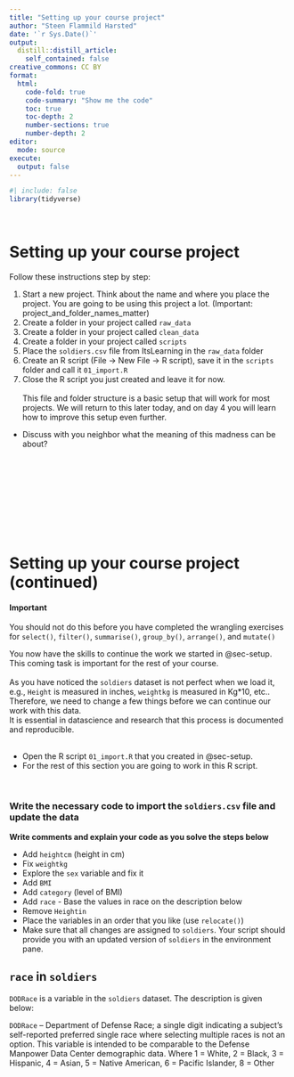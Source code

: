 ```yaml
---
title: "Setting up your course project"
author: "Steen Flammild Harsted"
date: '`r Sys.Date()`'
output:
  distill::distill_article:
    self_contained: false
creative_commons: CC BY
format:
  html: 
    code-fold: true
    code-summary: "Show me the code"
    toc: true
    toc-depth: 2
    number-sections: true
    number-depth: 2
editor: 
  mode: source
execute: 
  output: false
---
```


```r
#| include: false
library(tidyverse)
```


\ \ \

# Setting up your course project {#sec-setup}
Follow these instructions step by step: 

1. Start a new project. Think about the name and where you place the project. You are going to be using this project a lot. (Important: project_and_folder_names_matter)
1. Create a folder in your project called `raw_data`  
1. Create a folder in your project called `clean_data`  
1. Create a folder in your project called `scripts`  
1. Place the `soldiers.csv` file from ItsLearning in the `raw_data` folder  
1. Create an R script (File -> New File -> R script), save it in the `scripts` folder and call it `01_import.R`  
1. Close the R script you just created and leave it for now.  
\
This file and folder structure is a basic setup that will work for most projects. We will return to this later today, and on day 4 you will learn how to improve this setup even further.
\
*  Discuss with you neighbor what the meaning of this madness can be about?
\

<br><br><br><br><br><br><br><br>

# Setting up your course project (continued)

::: {.callout-important}
#### Important
You should not do this before you have completed the wrangling exercises for `select()`, `filter()`, `summarise()`, `group_by()`, `arrange()`, and `mutate()`  
:::

You now have the skills to continue the work we started in @sec-setup.\
This coming task is important for the rest of your course.\
\
As you have noticed the `soldiers` dataset is not perfect when we load it, e.g., `Height` is measured in inches, `weightkg` is measured in Kg\*10, etc..\
Therefore, we need to change a few things before we can continue our work with this data.  
It is essential in datascience and research that this process is documented and reproducible.\
\

* Open the R script `01_import.R` that you created in @sec-setup.\
* For the rest of this section you are going to work in this R script. 

\ \

### Write the necessary code to import the `soldiers.csv` file and update the data

**Write comments and explain your code as you solve the steps below**

* Add `heightcm` (height in cm)
* Fix `weightkg`
* Explore the `sex` variable and fix it
* Add `BMI`
* Add `category` (level of BMI)
* Add `race` - Base the values in race on the description below
* Remove `Heightin`
* Place the variables in an order that you like (use `relocate()`)
* Make sure that all changes are assigned to `soldiers`. Your script should provide you with an updated version of `soldiers` in the environment pane.

::: {.callout-note collapse="true" apperance="simple"}

## `race` in `soldiers`

`DODRace` is a variable in the `soldiers` dataset. The description is given below:\ 

`DODRace` – Department of Defense Race; a single digit indicating a subject’s
self-reported preferred single race where selecting multiple races is not an option.
This variable is intended to be comparable to the Defense Manpower Data Center
demographic data. Where 1 = White, 2 = Black, 3 = Hispanic, 4 = Asian,
5 = Native American, 6 = Pacific Islander, 8 = Other
:::

<br><br><br><br><br><br><br><br>


  
<script src="https://giscus.app/client.js"
        data-repo="sorenoneill/r4phd"
        data-repo-id="R_kgDOJ9etDQ"
        data-category="Announcements"
        data-category-id="DIC_kwDOJ9etDc4CYApF"
        data-mapping="pathname"
        data-strict="0"
        data-reactions-enabled="0"
        data-emit-metadata="0"
        data-input-position="bottom"
        data-theme="cobalt"
        data-lang="en"
        crossorigin="anonymous"
        async>
</script>
